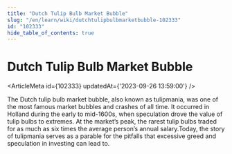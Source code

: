 ```yaml
---
title: "Dutch Tulip Bulb Market Bubble"
slug: "/en/learn/wiki/dutchtulipbulbmarketbubble-102333"
id: "102333"
hide_table_of_contents: true
---
```



# Dutch Tulip Bulb Market Bubble

<ArticleMeta id={102333} updatedAt={'2023-09-26 13:59:00'} />
<div className='border-solid border-b border-t-0 my-4 border-[var(--ifm-color-gray-300)]' />

The Dutch tulip bulb market bubble, also known as tulipmania, was one of the most famous market bubbles and crashes of all time. It occurred in Holland during the early to mid-1600s, when speculation drove the value of tulip bulbs to extremes. At the market’s peak, the rarest tulip bulbs traded for as much as six times the average person’s annual salary.Today, the story of tulipmania serves as a parable for the pitfalls that excessive greed and speculation in investing can lead to.
